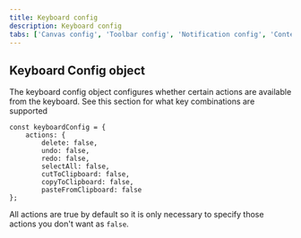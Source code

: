 ```yaml
---
title: Keyboard config
description: Keyboard config
tabs: ['Canvas config', 'Toolbar config', 'Notification config', 'Context menu config', 'Keyboard config']
---
```




## Keyboard Config object

The keyboard config object configures whether certain actions are available from the keyboard. See this section for what <Link to="/common-canvas/canvas-documentation#keyboard-support">key combinations</Link> are supported

```
const keyboardConfig = {
    actions: {
        delete: false,
        undo: false,
        redo: false,
        selectAll: false,
        cutToClipboard: false,
        copyToClipboard: false,
        pasteFromClipboard: false
};
```

All actions are true by default so it is only necessary to specify those actions you don't want as `false`.



